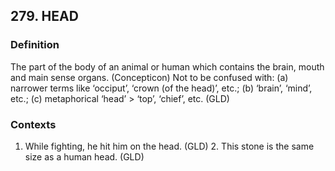 ## 279. HEAD
### Definition
The part of the body of an animal or human which contains the brain, mouth and main sense organs. (Concepticon) Not to be confused with: (a) narrower terms like ‘occiput’, ‘crown (of the head)’, etc.; (b) ‘brain’, ‘mind’, etc.; (c) metaphorical ‘head’ > ‘top’, ‘chief’, etc.  (GLD)

### Contexts
1. While fighting, he hit him on the head. (GLD) 2. This stone is the same size as a human head. (GLD)

